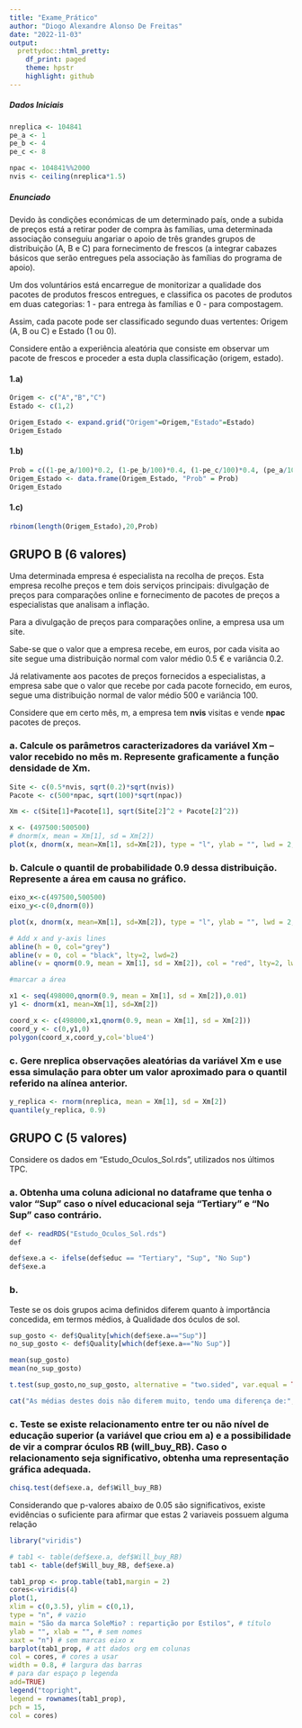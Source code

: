 ---
title: "Exame_Prático"
author: "Diogo Alexandre Alonso De Freitas"
date: "2022-11-03"
output:
  prettydoc::html_pretty:
    df_print: paged
    theme: hpstr
    highlight: github
---
##### Dados Iniciais
```{r}
nreplica <- 104841
pe_a <- 1
pe_b <- 4
pe_c <- 8

npac <- 104841%%2000
nvis <- ceiling(nreplica*1.5)
```

##### Enunciado

Devido às condições económicas de um determinado país, onde a subida de preços está a retirar poder de compra às famílias, uma determinada associação conseguiu angariar o apoio de três grandes grupos de distribuição (A, B e C) para fornecimento de frescos (a integrar cabazes básicos que serão entregues pela associação às famílias do programa de apoio). 

Um dos voluntários está encarregue de monitorizar a qualidade dos pacotes de produtos frescos entregues, e classifica os pacotes de produtos em duas categorias: 
    1 - para entrega às famílias e 
    0 - para compostagem.


Assim, cada pacote pode ser classificado segundo duas vertentes: Origem (A, B ou C) e Estado (1 ou 0). 

Considere então a experiência aleatória que consiste em observar um pacote de frescos e proceder a esta dupla classificação (origem, estado).

#### 1.a)

```{r}
Origem <- c("A","B","C")
Estado <- c(1,2)

Origem_Estado <- expand.grid("Origem"=Origem,"Estado"=Estado)
Origem_Estado
```

#### 1.b)

```{r}
Prob = c((1-pe_a/100)*0.2, (1-pe_b/100)*0.4, (1-pe_c/100)*0.4, (pe_a/100)*0.2, (pe_b/100)*0.4, (pe_c/100)*0.4)
Origem_Estado <- data.frame(Origem_Estado, "Prob" = Prob)
Origem_Estado
```

#### 1.c)

```{r}
rbinom(length(Origem_Estado),20,Prob)
```

## GRUPO B (6 valores)
Uma determinada empresa é especialista na recolha de preços. Esta empresa recolhe preços e tem dois serviços principais: divulgação de preços para comparações online e fornecimento de pacotes de preços a especialistas que analisam a inflação. 

Para a divulgação de preços para comparações online, a empresa usa um site. 

Sabe-se que o valor que a empresa recebe, em euros, por cada visita ao site segue uma distribuição normal com valor médio 0.5 € e variância 0.2. 

Já relativamente aos pacotes de preços fornecidos a especialistas, a empresa sabe que o valor que recebe por cada pacote fornecido, em euros, segue uma distribuição normal de valor médio 500 e variância 100.

Considere que em certo mês, m, a empresa tem **nvis** visitas e vende **npac** pacotes de preços.

### a. Calcule os parâmetros caracterizadores da variável Xm – valor recebido no mês m. Represente graficamente a função densidade de Xm.

```{r}
Site <- c(0.5*nvis, sqrt(0.2)*sqrt(nvis))
Pacote <- c(500*npac, sqrt(100)*sqrt(npac))

Xm <- c(Site[1]+Pacote[1], sqrt(Site[2]^2 + Pacote[2]^2))

x <- (497500:500500)
# dnorm(x, mean = Xm[1], sd = Xm[2])
plot(x, dnorm(x, mean=Xm[1], sd=Xm[2]), type = "l", ylab = "", lwd = 2, col = "darkblue")
```

### b. Calcule o quantil de probabilidade 0.9 dessa distribuição. Represente a área em causa no gráfico.

```{r}
eixo_x<-c(497500,500500)
eixo_y<-c(0,dnorm(0))

plot(x, dnorm(x, mean=Xm[1], sd=Xm[2]), type = "l", ylab = "", lwd = 2, col = "darkblue")

# Add x and y-axis lines
abline(h = 0, col="grey")
abline(v = 0, col = "black", lty=2, lwd=2)
abline(v = qnorm(0.9, mean = Xm[1], sd = Xm[2]), col = "red", lty=2, lwd=2)

#marcar a área

x1 <- seq(498000,qnorm(0.9, mean = Xm[1], sd = Xm[2]),0.01)
y1 <- dnorm(x1, mean=Xm[1], sd=Xm[2])

coord_x <- c(498000,x1,qnorm(0.9, mean = Xm[1], sd = Xm[2]))
coord_y <- c(0,y1,0)
polygon(coord_x,coord_y,col='blue4')

```

### c. Gere **nreplica** observações aleatórias da variável Xm e use essa simulação para obter um valor aproximado para o quantil referido na alínea anterior.

```{r}
y_replica <- rnorm(nreplica, mean = Xm[1], sd = Xm[2])
quantile(y_replica, 0.9)
```

## GRUPO C (5 valores)

Considere os dados em "Estudo_Oculos_Sol.rds", utilizados nos últimos TPC. 

### a. Obtenha uma coluna adicional no dataframe que tenha o valor “Sup” caso o nível educacional seja “Tertiary” e “No Sup” caso contrário.

```{r}
def <- readRDS("Estudo_Oculos_Sol.rds")
def

def$exe.a <- ifelse(def$educ == "Tertiary", "Sup", "No Sup")
def$exe.a
```

### b. 
Teste se os dois grupos acima definidos diferem quanto à importância concedida, em termos médios, à Qualidade dos óculos de sol.

```{r}
sup_gosto <- def$Quality[which(def$exe.a=="Sup")]
no_sup_gosto <- def$Quality[which(def$exe.a=="No Sup")]

mean(sup_gosto)
mean(no_sup_gosto)

t.test(sup_gosto,no_sup_gosto, alternative = "two.sided", var.equal = TRUE)

cat("As médias destes dois não diferem muito, tendo uma diferença de:", sep = " ", mean(sup_gosto) - mean(no_sup_gosto))
```

### c. Teste se existe relacionamento entre ter ou não nível de educação superior (a variável que criou em a) e a possibilidade de vir a comprar óculos RB (will_buy_RB). Caso o relacionamento seja significativo, obtenha uma representação gráfica adequada.

```{r}
chisq.test(def$exe.a, def$Will_buy_RB)
```

Considerando que p-valores abaixo de 0.05 são significativos, existe evidências o suficiente para afirmar que estas 2 variaveis possuem alguma relação

```{r}
library("viridis")

# tab1 <- table(def$exe.a, def$Will_buy_RB)
tab1 <- table(def$Will_buy_RB, def$exe.a)

tab1_prop <- prop.table(tab1,margin = 2)
cores<-viridis(4)
plot(1,
xlim = c(0,3.5), ylim = c(0,1),
type = "n", # vazio
main = "São da marca SoleMio? : repartição por Estilos", # título
ylab = "", xlab = "", # sem nomes
xaxt = "n") # sem marcas eixo x
barplot(tab1_prop, # att dados org em colunas
col = cores, # cores a usar
width = 0.8, # largura das barras
# para dar espaço p legenda
add=TRUE)
legend("topright",
legend = rownames(tab1_prop),
pch = 15,
col = cores)
```

